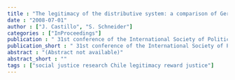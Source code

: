 ```yaml
---
title : "The legitimacy of the distributive system: a comparison of Germany and Chile"
date : "2008-07-01"
author : ["J. Castillo", "S. Schneider"]
categories : ["InProceedings"]
publication : " 31st conference of the International Society of Political Psychology - ISPP (Paris, 9-12 July).. Paris"
publication_short : " 31st conference of the International Society of Political Psychology - ISPP (Paris, 9-12 July).. Paris"
abstract : "(Abstract not available)"
abstract_short : ""
tags : ["social justice research Chile legitimacy reward justice"]
---
```

